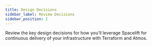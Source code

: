 ```yaml
---
title: Design Decisions
sidebar_label: Review Decisions
sidebar_position: 1
---
```


<Intro>
Review the key design decisions for how you'll leverage Spacelift for continuous delivery of your infrastructure with Terraform and Atmos.
</Intro>

<DocCardList/>
